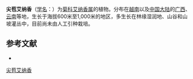 {{Speciesbox
| name = 尖苞艾纳香
| status = 
| status_system = 
| image =
| genus = Blumea
| species = henryi
| authority = Dunn
}}

'''尖苞艾纳香'''（[[学名|学名]]：{{lang|la|''Blumea henryi''}}）为[[菊科|菊科]][[艾纳香属|艾纳香属]]的植物。分布在[[越南|越南]]以及[[中国大陆|中国大陆]]的[[广西|广西]]、[[云南|云南]]等地，生长于海拔600米至1,000米的地区，多生长在林缘湿润地、山谷和山坡灌丛中，目前尚未由人工引种栽培。

== 参考文献 ==
<div class="references-small">
* {{cite web| url =http://www.bioinfo.cn/db05/KmzwSpecies.php?action=view&id=4020| title =尖苞艾纳香| work =《中国高等植物数据库全库》| publisher =中国科学院微生物研究所| author =昆明植物研究所| accessdate =2009-02-24| deadurl =yes| archiveurl =https://web.archive.org/web/20160305092530/http://www.bioinfo.cn/db05/KmzwSpecies.php?action=view&id=4020| archivedate =2016-03-05}}
</div>
{{Taxonbar|from=Q11038643}}

[[Category:艾纳香属|尖苞艾纳香]]


{{植物小作品}}